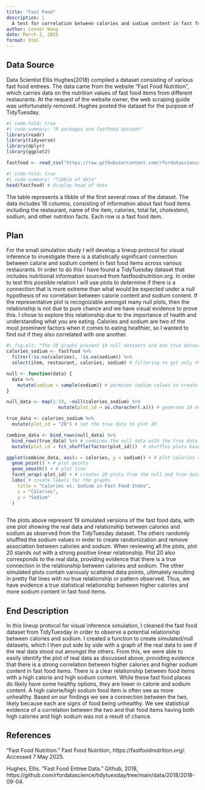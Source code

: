 ```yaml
---
title: "Fast Food"
description: |
  A test for correlation between calories and sodium content in fast food items.
author: Connor Wang
date: March 2, 2025
format: html
---
```


## Data Source

Data Scientist Ellis Hughes(2018) compiled a dataset consisting of various fast food entrees. The data came from the website "Fast Food Nutrition", which carries data on the nutrition values of fast food items from different restaurants. At the request of the website owner, the web scraping guide was unfortunately removed. Hughes posted the dataset for the purpose of TidyTuesday.

```r
#| code-fold: true
#| code-summary: "R packages and fastfood dataset"
library(readr)
library(tidyverse)
library(dplyr)
library(ggplot2)

fastfood <- read_csv("https://raw.githubusercontent.com/rfordatascience/tidytuesday/master/data/2018/2018-09-04/fastfood_calories.csv") # dataset
```

```r
#| code-fold: true
#| code-summary: "Tibble of data"
head(fastfood) # display head of data
```

The table represents a tibble of the first several rows of the dataset. The data includes 18 columns, consisting of information about fast food items including the restaurant, name of the item, calories, total fat, cholesterol, sodium, and other nutrition facts. Each row is a fast food item.

## Plan

For the small simulation study I will develop a lineup protocol for visual inference to investigate there is a statistically significant connection between calorie and sodium content in fast food items across various restaurants. In order to do this I have found a TidyTuesday dataset that includes nutritional information sourced from fastfoodnutrition.org. In order to test this possible relation I will use plots to determine if there is a connection that is more extreme than what would be expected under a null hypothesis of no correlation between calorie content and sodium content. If the representative plot is recognizable amongst many null plots, then the relationship is not due to pure chance and we have visual evidence to prove this. I chose to explore this relationship due to the importance of health and understanding what you are eating. Calories and sodium are two of the most prominent factors when it comes to eating healthier, so I wanted to find out if they also correlated with one another.

```r
#| fig-alt: "The 20 graphs present 19 null datasets and one true dataset. In order to check for a correlation between calories and sodium in fast food items, the graphs are all calories versus sodium. The dataset that stands out represents the true dataset. This true dataset standing out tells us that there is as correlation between calories and sodium in fast food items."
calories_sodium <- fastfood %>%
  filter(!is.na(calories), !is.na(sodium)) %>% 
  select(item, restaurant, calories, sodium) # filtering to get only the food item, calories, and sodium that are not NA.

null <- function(data) { 
  data %>%
    mutate(sodium = sample(sodium)) # permutes sodium values to create a 'null' dataset
}

null_data <- map(1:19, ~null(calories_sodium) %>%
                   mutate(plot_id = as.character(.x))) # generate 19 null datasets

true_data <- calories_sodium %>% 
  mutate(plot_id = "20") # set the true data to plot 20

combine_data <- bind_rows(null_data) %>%
  bind_rows(true_data) %>% # combines the null data with the true data
  mutate(plot_id = fct_shuffle(factor(plot_id)))  # shuffles plots based on plot id

ggplot(combine_data, aes(x = calories, y = sodium)) + # plot calories and sodium
  geom_point() + # plot points
  geom_smooth() + # plot line
  facet_wrap(~plot_id) + # creates 20 plots from the null and true data
  labs( # create labels for the graphs
    title = "Calories vs. Sodium in Fast Food Items",
    x = "Calories",
    y = "Sodium"
  )
              
```

The plots above represent 19 simulated versions of the fast food data, with one plot showing the real data and relationship between calories and sodium as observed from the TidyTuesday dataset. The others randomly shuffled the sodium values in order to create randomization and remove association between calories and sodium. When reviewing all the plots, plot 20 stands out with a strong positive linear relationship. Plot 20 also corresponds to the real data, providing evidence that there is a true connection in the relationship between calories and sodium. The other simulated plots contain variously scattered data points, ultimately resulting in pretty flat lines with no true relationship or pattern observed. Thus, we have evidence a true statistical relationship between higher calories and more sodium content in fast food items.

## End Description

In this lineup protocol for visual inference simulation, I cleaned the fast food dataset from TidyTuesday in order to observe a potential relationship between calories and sodium. I created a function to create simulated/null datasets, which I then put side by side with a graph of the real data to see if the real data stood out amongst the others. From this, we were able to easily identify the plot of real data as discussed above, providing evidence that there is a strong correlation between higher calories and higher sodium content in fast food items. There is a clear relationship between food items with a high calorie and high sodium content. While these fast food places do likely have some healthy options, they are lower in calorie and sodium content. A high calorie/high sodium food item is often see as more unhealthy. Based on our findings we see a connection between the two, likely because each are signs of food being unhealthy. We see statistical evidence of a correlation between the two and that food items having both high calories and high sodium was not a result of chance.

## References

“Fast Food Nutrition.” Fast Food Nutrition, https://fastfoodnutrition.org/. Accessed 7 May 2025.

Hughes, Ellis. “Fast Food Entree Data.” Github, 2018, https://github.com/rfordatascience/tidytuesday/tree/main/data/2018/2018-09-04.
